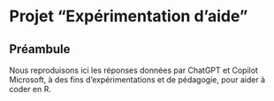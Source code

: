 # Projet "Expérimentation d'aide"

## Préambule

Nous reproduisons ici les réponses données par ChatGPT et Copilot Microsoft, à des fins d'expérimentations et de pédagogie, pour aider à coder en R.